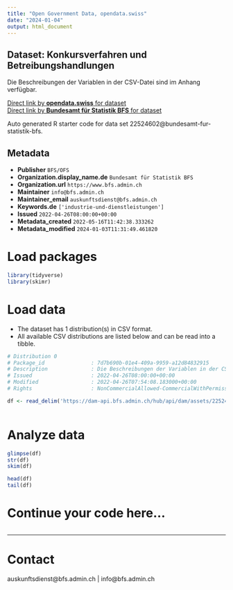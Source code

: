 ```yaml
---
title: "Open Government Data, opendata.swiss"
date: "2024-01-04"
output: html_document
---
```


## Dataset: Konkursverfahren und Betreibungshandlungen

Die Beschreibungen der Variablen in der CSV-Datei sind im Anhang verfügbar.

[Direct link by **opendata.swiss** for dataset](https://opendata.swiss/de/dataset/konkursverfahren-und-betreibungshandlungen3)<br>
[Direct link by **Bundesamt für Statistik BFS** for dataset](https://www.bfs.admin.ch/asset/de/ts-x-06.02.03.01)

Auto generated R starter code for data set 22524602@bundesamt-fur-statistik-bfs.

## Metadata

- **Publisher** `BFS/OFS`
- **Organization.display_name.de** `Bundesamt für Statistik BFS`
- **Organization.url** `https://www.bfs.admin.ch`
- **Maintainer** `info@bfs.admin.ch`
- **Maintainer_email** `auskunftsdienst@bfs.admin.ch`
- **Keywords.de** `['industrie-und-dienstleistungen']`
- **Issued** `2022-04-26T08:00:00+00:00`
- **Metadata_created** `2022-05-16T11:42:38.333262`
- **Metadata_modified** `2024-01-03T11:31:49.461820`


# Load packages

```r

library(tidyverse)
library(skimr)

```

# Load data

-   The dataset has 1 distribution(s) in CSV format.
-   All available CSV distributions are listed below and can be read into a tibble.

```r

# Distribution 0
# Package_id               : 7d7b690b-01e4-409a-9959-a12d84832915
# Description              : Die Beschreibungen der Variablen in der CSV-Datei sind im Anhang verfügbar.
# Issued                   : 2022-04-26T08:00:00+00:00
# Modified                 : 2022-04-26T07:54:08.183000+00:00
# Rights                   : NonCommercialAllowed-CommercialWithPermission-ReferenceRequired

df <- read_delim('https://dam-api.bfs.admin.ch/hub/api/dam/assets/22524605/master')



```

# Analyze data

```r

glimpse(df)
str(df)
skim(df)

head(df)
tail(df)

```

# Continue your code here...

```r

```

------------------------------------------------------------------------

# Contact

auskunftsdienst@bfs.admin.ch | info@bfs.admin.ch
